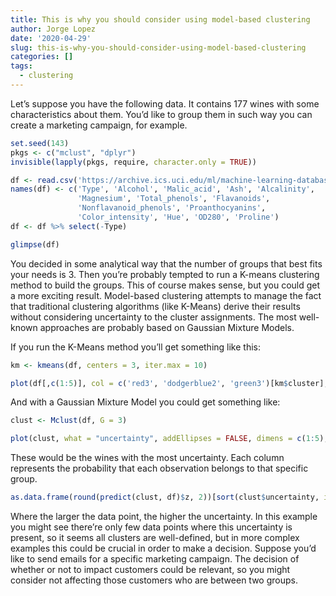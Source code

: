 ```yaml
---
title: This is why you should consider using model-based clustering
author: Jorge Lopez
date: '2020-04-29'
slug: this-is-why-you-should-consider-using-model-based-clustering
categories: []
tags:
  - clustering
---
```


Let's suppose you have the following data. It contains 177 wines with some characteristics about them. You'd like to group them in such way you can create a marketing campaign, for example. 


```r
set.seed(143)
pkgs <- c("mclust", "dplyr")
invisible(lapply(pkgs, require, character.only = TRUE))

df <- read.csv('https://archive.ics.uci.edu/ml/machine-learning-databases/wine/wine.data')
names(df) <- c('Type', 'Alcohol', 'Malic_acid', 'Ash', 'Alcalinity',
               'Magnesium', 'Total_phenols', 'Flavanoids',
               'Nonflavanoid_phenols', 'Proanthocyanins',
               'Color_intensity', 'Hue', 'OD280', 'Proline')
df <- df %>% select(-Type)

glimpse(df)
```


You decided in some analytical way that the number of groups that best fits your needs is 3. Then you're probably tempted to run a K-means clustering method to build the groups. This of course makes sense, but you could get a more exciting result. Model-based clustering attempts to manage the fact that traditional clustering algorithms (like K-Means) derive their results without considering uncertainty to the cluster assignments. The most well-known approaches are probably based on Gaussian Mixture Models.

If you run the K-Means method you'll get something like this:

```r
km <- kmeans(df, centers = 3, iter.max = 10)

plot(df[,c(1:5)], col = c('red3', 'dodgerblue2', 'green3')[km$cluster], pch = 20, main = 'K-Means')
```


And with a Gaussian Mixture Model you could get something like:

```r
clust <- Mclust(df, G = 3)

plot(clust, what = "uncertainty", addEllipses = FALSE, dimens = c(1:5), cex = 1.7)
```

These would be the wines with the most uncertainty. Each column represents the probability that each observation belongs to that specific group.

```r
as.data.frame(round(predict(clust, df)$z, 2))[sort(clust$uncertainty, index.return=TRUE, decreasing=TRUE)$ix[1:5],]
```

Where the larger the data point, the higher the uncertainty. In this example you might see there're only few data points where this uncertainty is present, so it seems all clusters are well-defined, but in more complex examples this could be crucial in order to make a decision. Suppose you'd like to send emails for a specific marketing campaign. The decision of whether or not to impact customers could be relevant, so you might consider not affecting those customers who are between two groups. 




